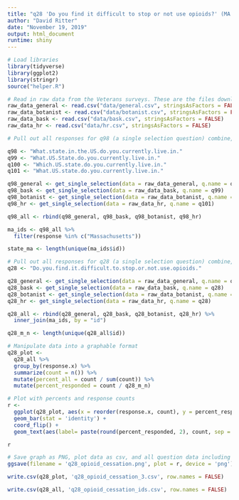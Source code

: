 ```yaml
---
title: "q28 'Do you find it difficult to stop or not use opioids?' (MA Veterans)"
author: "David Ritter"
date: "November 19, 2019"
output: html_document
runtime: shiny
---
```


```r
# Load libraries
library(tidyverse)
library(ggplot2)
library(stringr)
source("helper.R")
```

```r
# Read in raw data from the Veterans surveys. These are the files downloaded from survey monkey saved as a .csv
raw_data_general <- read.csv("data/general.csv", stringsAsFactors = FALSE)
raw_data_botanist <- read.csv("data/botanist.csv", stringsAsFactors = FALSE)
raw_data_bask <- read.csv("data/bask.csv", stringsAsFactors = FALSE)
raw_data_hr <- read.csv("data/hr.csv", stringsAsFactors = FALSE)
```

```r
# Pull out all responses for q98 (a single selection question) combine, then determine 'question n' (subsequent q are labeled for convenience, do not respond to survey q#)

q98 <- "What.state.in.the.US.do.you.currently.live.in."
q99 <- "What.US.State.do.you.currently.live.in."
q100 <- "Which.US.state.do.you.currently.live.in."
q101 <- "What.US.state.do.you.currently.live.in."

q98_general <- get_single_selection(data = raw_data_general, q.name = q98)
q98_bask <- get_single_selection(data = raw_data_bask, q.name = q99)
q98_botanist <- get_single_selection(data = raw_data_botanist, q.name = q100)
q98_hr <- get_single_selection(data = raw_data_hr, q.name = q101)

q98_all <- rbind(q98_general, q98_bask, q98_botanist, q98_hr)

ma_ids <- q98_all %>% 
  filter(response %in% c("Massachusetts"))

state_ma <- length(unique(ma_ids$id))
```

```r
# Pull out all responses for q28 (a single selection question) combine, then determine 'question n'
q28 <- "Do.you.find.it.difficult.to.stop.or.not.use.opioids."

q28_general <- get_single_selection(data = raw_data_general, q.name = q28)
q28_bask <- get_single_selection(data = raw_data_bask, q.name = q28)
q28_botanist <- get_single_selection(data = raw_data_botanist, q.name = q28)
q28_hr <- get_single_selection(data = raw_data_hr, q.name = q28)

q28_all <- rbind(q28_general, q28_bask, q28_botanist, q28_hr) %>%
  inner_join(ma_ids, by = "id")

q28_m_n <- length(unique(q28_all$id))
```

```r
# Manipulate data into a graphable format
q28_plot <- 
  q28_all %>%
  group_by(response.x) %>%
  summarize(count = n()) %>%
  mutate(percent_all = count / sum(count)) %>%
  mutate(percent_responded = count / q28_m_n)
```

```r
# Plot with percents and response counts
r <- 
  ggplot(q28_plot, aes(x = reorder(response.x, count), y = percent_responded)) +
  geom_bar(stat = 'identity') +
  coord_flip() +
  geom_text(aes(label= paste(round(percent_responded, 2), count, sep = "***")))

r
```

```r
# Save graph as PNG, plot data as csv, and all question data including response IDs as csv (save question n and N at end of plot file as "_x.x")
ggsave(filename = 'q28_opioid_cessation.png', plot = r, device = 'png')

write.csv(q28_plot, 'q28_opioid_cessation_3.csv', row.names = FALSE)

write.csv(q28_all, 'q28_opioid_cessation_ids.csv', row.names = FALSE)
```
